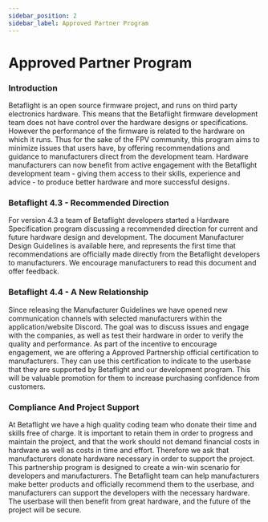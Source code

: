 ```yaml
---
sidebar_position: 2
sidebar_label: Approved Partner Program
---
```


# Approved Partner Program

### Introduction

Betaflight is an open source firmware project, and runs on third party electronics hardware. This means that the Betaflight firmware development team does not have control over the hardware designs or specifications.
However the performance of the firmware is related to the hardware on which it runs. Thus for the sake of the FPV community, this program aims to minimize issues that users have, by offering recommendations and guidance to manufacturers direct from the development team.
Hardware manufacturers can now benefit from active engagement with the Betaflight development team - giving them access to their skills, experience and advice - to produce better hardware and more successful designs.

### Betaflight 4.3 - Recommended Direction

For version 4.3 a team of Betaflight developers started a Hardware Specification program discussing a recommended direction for current and future hardware design and development.
The document Manufacturer Design Guidelines is available here, and represents the first time that recommendations are officially made directly from the Betaflight developers to manufacturers. We encourage manufacturers to read this document and offer feedback.

### Betaflight 4.4 - A New Relationship

Since releasing the Manufacturer Guidelines we have opened new communication channels with selected manufacturers within the application/website Discord. The goal was to discuss issues and engage with the companies, as well as test their hardware in order to verify the quality and performance.
As part of the incentive to encourage engagement, we are offering a Approved Partnership official certification to manufacturers.
They can use this certification to indicate to the userbase that they are supported by Betaflight and our development program. This will be valuable promotion for them to increase purchasing confidence from customers.

### Compliance And Project Support

At Betaflight we have a high quality coding team who donate their time and skills free of charge.
It is important to retain them in order to progress and maintain the project, and that the work should not demand financial costs in hardware as well as costs in time and effort.
Therefore we ask that manufacturers donate hardware necessary in order to support the project.
This partnership program is designed to create a win-win scenario for developers and manufacturers.
The Betaflight team can help manufacturers make better products and officially recommend them to the userbase, and manufacturers can support the developers with the necessary hardware.
The userbase will then benefit from great hardware, and the future of the project will be secure.

